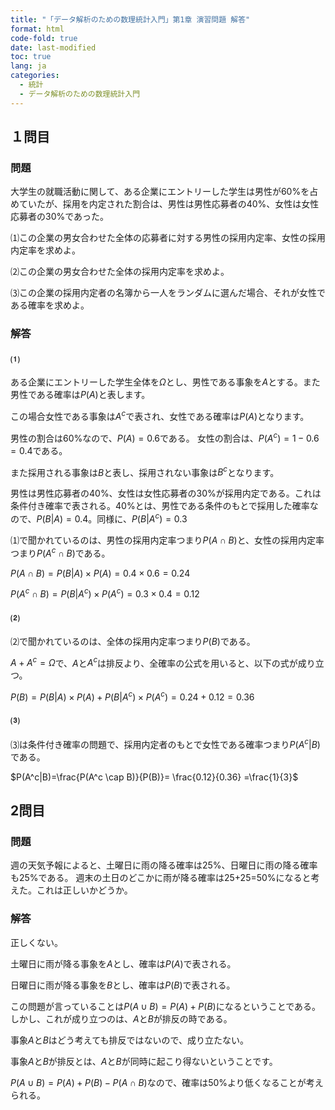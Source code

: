 ```yaml
---
title: "「データ解析のための数理統計入門」第1章 演習問題 解答"
format: html
code-fold: true
date: last-modified
toc: true
lang: ja
categories:
  - 統計
  - データ解析のための数理統計入門
---
```


## １問目

### 問題
大学生の就職活動に関して、ある企業にエントリーした学生は男性が60%を占めていたが、採用を内定された割合は、男性は男性応募者の40%、女性は女性応募者の30%であった。


<div class="extra-space1"></div>

⑴この企業の男女合わせた全体の応募者に対する男性の採用内定率、女性の採用内定率を求めよ。

⑵この企業の男女合わせた全体の採用内定率を求めよ。

⑶この企業の採用内定者の名簿から一人をランダムに選んだ場合、それが女性である確率を求めよ。

<div class="extra-space2"></div>

### 解答
#### ⑴

ある企業にエントリーした学生全体を$\Omega$とし、男性である事象を$A$とする。また男性である確率は$P(A)$と表します。

この場合女性である事象は$A^c$で表され、女性である確率は$P(A)$となります。

男性の割合は60%なので、$P(A)=0.6$である。
女性の割合は、$P(A^c)=1-0.6=0.4$である。

<div class="extra-space2"></div>

また採用される事象は$B$と表し、採用されない事象は$B^c$となります。

男性は男性応募者の40%、女性は女性応募者の30%が採用内定である。これは条件付き確率で表される。40%とは、男性である条件のもとで採用した確率なので、$P(B|A)=0.4$。同様に、$P(B|A^c)=0.3$

<div class="extra-space2"></div>

⑴で聞かれているのは、男性の採用内定率つまり$P(A \cap B)$と、女性の採用内定率つまり$P(A^c \cap B)$である。

<div class="extra-space2"></div>

$P(A \cap B)=P(B|A) \times P(A) = 0.4 \times  0.6 = 0.24$

$P(A^c \cap B)=P(B|A^c) \times P(A^c) = 0.3 \times  0.4 = 0.12$

<div class="extra-space2"></div>

#### ⑵

⑵で聞かれているのは、全体の採用内定率つまり$P(B)$である。

$A+A^c=\Omega$で、$A$と$A^c$は排反より、全確率の公式を用いると、以下の式が成り立つ。

$P(B) = P(B|A) \times P(A) + P(B|A^c) \times P(A^c) = 0.24+0.12=0.36$

<div class="extra-space2"></div>

#### ⑶

⑶は条件付き確率の問題で、採用内定者のもとで女性である確率つまり$P(A^c|B)$である。

$P(A^c|B)=\frac{P(A^c \cap B)}{P(B)}= \frac{0.12}{0.36} =\frac{1}{3}$ 

<div class="extra-space3"></div>

## 2問目

### 問題

週の天気予報によると、土曜日に雨の降る確率は25%、日曜日に雨の降る確率も25%である。
週末の土日のどこかに雨が降る確率は25+25=50%になると考えた。これは正しいかどうか。

### 解答

正しくない。

土曜日に雨が降る事象を$A$とし、確率は$P(A)$で表される。

日曜日に雨が降る事象を$B$とし、確率は$P(B)$で表される。

<div class="extra-space2"></div>

この問題が言っていることは$P(A \cup B) = P(A)+P(B)$になるということである。しかし、これが成り立つのは、$A$と$B$が排反の時である。

事象$A$と$B$はどう考えても排反ではないので、成り立たない。

:::{.callout-note}
事象$A$と$B$が排反とは、$A$と$B$が同時に起こり得ないということです。
:::

$P(A \cup B) = P(A)+P(B)-P(A \cap B)$なので、確率は50%より低くなることが考えられる。